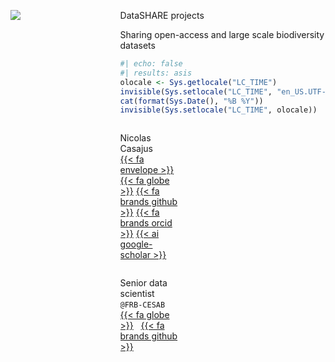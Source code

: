 ::: {.title-slide-container}
::: {.title-slide-content}
:::: {.columns}

<!-- Title slide logo -->
::: {.column .logo width="32%"}
![](images/logo-title-slide.png)
:::

<!-- Title slide content -->
::: {.column .information width="68%"}

::: {.title}
DataSHARE projects
:::

::: {.subtitle}
Sharing open-access and large scale biodiversity datasets
:::

::: {.date}
```r
#| echo: false
#| results: asis
olocale <- Sys.getlocale("LC_TIME")
invisible(Sys.setlocale("LC_TIME", "en_US.UTF-8"))
cat(format(Sys.Date(), "%B %Y"))
invisible(Sys.setlocale("LC_TIME", olocale))
```
:::

:::: {.columns .authors}

::: {.column .author width="32%"}
Nicolas Casajus<br/>
[{{< fa envelope >}}](mailto:rdev.nc@gmail.com)
[{{< fa globe >}}](https://nicolascasajus.fr)
[{{< fa brands github >}}](https://github.com/ahasverus)
[{{< fa brands orcid >}}](https://orcid.org/0000-0002-5537-5294)
[{{< ai google-scholar >}}](https://scholar.google.fr/citations?user=n1swa1UAAAAJ)
:::

<!-- Second author -->
::: {.column .author width="32%"}
<!--
Author name<br/>
[{{< fa paper-plane >}}](mailto:author-email)
[{{< fa globe >}}](author-website)
[{{< fa brands github >}}](author-github)
[{{< fa brands orcid >}}](author-orcid)
-->
:::

<!-- Third author -->
::: {.column .author width="32%"}
<!--
Author name<br/>
[{{< fa paper-plane >}}](mailto:author-email)
[{{< fa globe >}}](author-website)
[{{< fa brands github >}}](author-github)
[{{< fa brands orcid >}}](author-orcid)
-->
:::

<!-- Close {.columns .authors} -->
::::

:::: {.columns .affiliations}

::: {.column .affiliation width="32%"}
Senior data scientist
<br/>
<code>@FRB-CESAB</code>
&nbsp;
[{{< fa globe >}}](https://www.fondationbiodiversite.fr/en/about-the-foundation/le-cesab/)
&nbsp;
[{{< fa brands github >}}](https://github.com/frbcesab)
:::

<!-- Second affiliation -->
::: {.column .affiliation width="32%"}
<!--
{{< fa house >}} &nbsp;[Affiliation](affiliation-url)
-->
:::

<!-- Third affiliation -->
::: {.column .affiliation width="32%"}
<!--
{{< fa house >}} &nbsp;[Affiliation](affiliation-url)
-->
:::



<!-- Close {.columns .affiliations} -->
::::

<!-- Close {.column .information} -->
:::

<!-- Close {.columns} -->
::::

<!-- Close {.title-slide-content} -->
:::

<!-- Close {.title-slide-container} -->
:::
